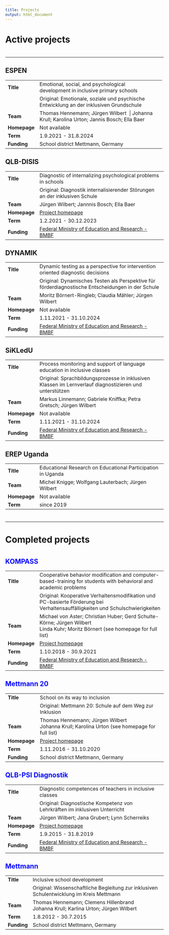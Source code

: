 ```yaml
---
title: Projects
output: html_document
---
```


# Active projects {.center}

#  {.tabset .tabset-fade .tabset-pills}

------------------------------------------------------------------------

## ESPEN {#espen}

+:-------------+:---------------------------------------------------------------------------------------+
| **Title**    | Emotional, social, and psychological development in inclusive primary schools          |
+--------------+----------------------------------------------------------------------------------------+
|              | Original: Emotionale, soziale und psychische Entwicklung an der inklusiven Grundschule |
+--------------+----------------------------------------------------------------------------------------+
| **Team**     | Thomas Hennemann; Jürgen Wilbert\                                                      |
|              | Johanna Krull; Karolina Urton; Jannis Bosch; Ella Baer                                          |
+--------------+----------------------------------------------------------------------------------------+
| **Homepage** | Not available                                                                          |
+--------------+----------------------------------------------------------------------------------------+
| **Term**     | 1.9.2021 - 31.8.2024                                                                   |
+--------------+----------------------------------------------------------------------------------------+
| **Funding**  | School district Mettmann, Germany                                                      |
+--------------+----------------------------------------------------------------------------------------+

## QLB-DISIS {#disis}

+--------------+-------------------------------------------------------------------------------------------------------------------------------------------------------------------------------+
| **Title**    | Diagnostic of internalizing psychological problems in schools                                                                                                                 |
+--------------+-------------------------------------------------------------------------------------------------------------------------------------------------------------------------------+
|              | Original: Diagnostik internalisierender Störungen an der inklusiven Schule                                                                                                    |
+--------------+-------------------------------------------------------------------------------------------------------------------------------------------------------------------------------+
| **Team**     | Jürgen Wilbert; Jannnis Bosch; Ella Baer                                                                                                                                      |
+--------------+-------------------------------------------------------------------------------------------------------------------------------------------------------------------------------+
| **Homepage** | [Project homepage](https://www.uni-potsdam.de/de/qlb/das-projekt/sp-3-inklusion-und-heterogenitaet/inklusionspaedagogik-foerderschwerpunkt-forschungsmethoden-und-diagnostik) |
+--------------+-------------------------------------------------------------------------------------------------------------------------------------------------------------------------------+
| **Term**     | 1.2.2021 - 30.12.2023                                                                                                                                                         |
+--------------+-------------------------------------------------------------------------------------------------------------------------------------------------------------------------------+
| **Funding**  | [Federal Ministry of Education and Research - BMBF](https://www.bmbf.de/en/index.html)                                                                                        |
+--------------+-------------------------------------------------------------------------------------------------------------------------------------------------------------------------------+

## DYNAMIK {#dynamik}

+--------------+---------------------------------------------------------------------------------------------------+
| **Title**    | Dynamic testing as a perspective for intervention oriented diagnostic decisions                   |
+--------------+---------------------------------------------------------------------------------------------------+
|              | Original: Dynamisches Testen als Perspektive für förderdiagnostische Entscheidungen in der Schule |
+--------------+---------------------------------------------------------------------------------------------------+
| **Team**     | Moritz Börnert-Ringleb; Claudia Mähler; Jürgen Wilbert                                            |
+--------------+---------------------------------------------------------------------------------------------------+
| **Homepage** | Not available                                                                                     |
+--------------+---------------------------------------------------------------------------------------------------+
| **Term**     | 1.11.2021 - 31.10.2024                                                                            |
+--------------+---------------------------------------------------------------------------------------------------+
| **Funding**  | [Federal Ministry of Education and Research - BMBF](https://www.bmbf.de/en/index.html)            |
+--------------+---------------------------------------------------------------------------------------------------+

## SiKLedU {#sikledu}

+--------------+--------------------------------------------------------------------------------------------------------+
| **Title**    | Process monitoring and support of language education in inclusive classes                              |
+--------------+--------------------------------------------------------------------------------------------------------+
|              | Original: Sprachbildungsprozesse in inklusiven Klassen im Lernverlauf diagnostizieren und unterstützen |
+--------------+--------------------------------------------------------------------------------------------------------+
| **Team**     | Markus Linnemann; Gabriele Kniffka; Petra Gretsch; Jürgen Wilbert                                      |
+--------------+--------------------------------------------------------------------------------------------------------+
| **Homepage** | Not available                                                                                          |
+--------------+--------------------------------------------------------------------------------------------------------+
| **Term**     | 1.11.2021 - 31.10.2024                                                                                 |
+--------------+--------------------------------------------------------------------------------------------------------+
| **Funding**  | [Federal Ministry of Education and Research - BMBF](https://www.bmbf.de/en/index.html)                 |
+--------------+--------------------------------------------------------------------------------------------------------+

## EREP Uganda {#erep}

+--------------+-------------------------------------------------------------+
| **Title**    | Educational Research on Educational Participation in Uganda |
+--------------+-------------------------------------------------------------+
| **Team**     | Michel Knigge; Wolfgang Lauterbach; Jürgen Wilbert          |
+--------------+-------------------------------------------------------------+
| **Homepage** | Not available                                               |
+--------------+-------------------------------------------------------------+
| **Term**     | since 2019                                                  |
+--------------+-------------------------------------------------------------+

# {} 

------------------------------------------------------------------------

# Completed projects {.center}

# {.tabset .tabset-fade .tabset-pills} 

## KOMPASS {#kompass style="color: blue"}

+--------------+-------------------------------------------------------------------------------------------------------------------------------+
| **Title**    | Cooperative behavior modification and computer-based-training for students with behavioral and academic problems              |
+--------------+-------------------------------------------------------------------------------------------------------------------------------+
|              | Original: Kooperative Verhaltensmodifikation und PC-basierte Förderung bei Verhaltensauffälligkeiten und Schulschwierigkeiten |
+--------------+-------------------------------------------------------------------------------------------------------------------------------+
| **Team**     | Michael von Aster; Christian Huber; Gerd Schulte-Körne; Jürgen Wilbert\                                                       |
|              | Linda Kuhr; Moritz Börnert (see homepage for full list)                                                                       |
+--------------+-------------------------------------------------------------------------------------------------------------------------------+
| **Homepage** | [Project homepage](http://www.kompass-forschung.de/)                                                                          |
+--------------+-------------------------------------------------------------------------------------------------------------------------------+
| **Term**     | 1.10.2018 - 30.9.2021                                                                                                         |
+--------------+-------------------------------------------------------------------------------------------------------------------------------+
| **Funding**  | [Federal Ministry of Education and Research - BMBF](https://www.bmbf.de/en/index.html)                                        |
+--------------+-------------------------------------------------------------------------------------------------------------------------------+

## Mettmann 20 {style="color: blue"}

+---------------+------------------------------------------------------------+
| **Title**     | School on its way to inclusion                             |
+---------------+------------------------------------------------------------+
|               | Original: Mettmann 20: Schule auf dem Weg zur Inklusion    |
+---------------+------------------------------------------------------------+
| **Team**      | Thomas Hennemann; Jürgen Wilbert\                          |
|               | Johanna Krull; Karolina Urton (see homepage for full list) |
+---------------+------------------------------------------------------------+
| **Homepage**  | [Project homepage](https://www.hf.uni-koeln.de/38801)      |
+---------------+------------------------------------------------------------+
| **Term**      | 1.11.2016 - 31.10.2020                                     |
+---------------+------------------------------------------------------------+
| **Funding**   | School district Mettmann, Germany                          |
+---------------+------------------------------------------------------------+

## QLB-PSI Diagnostik {#qlb style="color: blue"}

+--------------+-------------------------------------------------------------------------------------------------------------------------------------------------------------------------------+
| **Title**    | Diagnostic competences of teachers in inclusive classes                                                                                                                       |
+--------------+-------------------------------------------------------------------------------------------------------------------------------------------------------------------------------+
|              | Original: Diagnostische Kompetenz von Lehrkräften im inklusiven Unterricht                                                                                                    |
+--------------+-------------------------------------------------------------------------------------------------------------------------------------------------------------------------------+
| **Team**     | Jürgen Wilbert; Jana Grubert; Lynn Scherreiks                                                                                                                                 |
+--------------+-------------------------------------------------------------------------------------------------------------------------------------------------------------------------------+
| **Homepage** | [Project homepage](https://www.uni-potsdam.de/de/qlb/das-projekt/sp-3-inklusion-und-heterogenitaet/inklusionspaedagogik-foerderschwerpunkt-forschungsmethoden-und-diagnostik) |
+--------------+-------------------------------------------------------------------------------------------------------------------------------------------------------------------------------+
| **Term**     | 1.9.2015 - 31.8.2019                                                                                                                                                          |
+--------------+-------------------------------------------------------------------------------------------------------------------------------------------------------------------------------+
| **Funding**  | [Federal Ministry of Education and Research - BMBF](https://www.bmbf.de/en/index.html)                                                                                        |
+--------------+-------------------------------------------------------------------------------------------------------------------------------------------------------------------------------+

## Mettmann {#mm style="color: blue"}

+-------------+------------------------------------------------------------------------------------------+
| **Title**   | Inclusive school development                                                             |
+-------------+------------------------------------------------------------------------------------------+
|             | Original: Wissenschaftliche Begleitung zur inklusiven Schulentwicklung im Kreis Mettmann |
+-------------+------------------------------------------------------------------------------------------+
| **Team**    | Thomas Hennemann; Clemens Hillenbrand\                                                   |
|             | Johanna Krull; Karlina Urton; Jürgen Wilbert                                             |
+-------------+------------------------------------------------------------------------------------------+
| **Term**    | 1.8.2012 - 30.7.2015                                                                     |
+-------------+------------------------------------------------------------------------------------------+
| **Funding** | School district Mettmann, Germany                                                        |
+-------------+------------------------------------------------------------------------------------------+

## 
